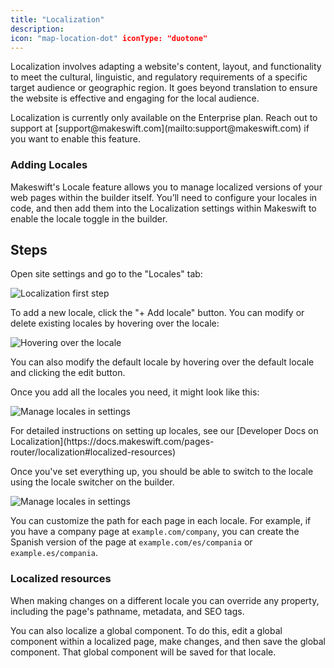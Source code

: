 ```yaml
---
title: "Localization"
description:
icon: "map-location-dot" iconType: "duotone"
---
```


Localization involves adapting a website's content, layout, and functionality to meet the cultural, linguistic, and regulatory requirements of a specific target audience or geographic region. It goes beyond translation to ensure the website is effective and engaging for the local audience.

<Warning>
  Localization is currently only available on the Enterprise plan. Reach out to
  support at [support@makeswift.com](mailto:support@makeswift.com) if you want
  to enable this feature.
</Warning>

### **Adding Locales**

Makeswift's Locale feature allows you to manage localized versions of your web pages within the builder itself. You’ll need to configure your locales in code, and then add them into the Localization settings within Makeswift to enable the locale toggle in the builder.

## Steps

<Steps>

<Step title="Add locales in the Makeswift builder">
Open site settings and go to the "Locales" tab:

![Localization first step](../images/localization-first-step.png)

To add a new locale, click the "+ Add locale" button. You can modify or delete existing locales by hovering over the locale:

![Hovering over the locale](../images/localization-hover-locale.png)

You can also modify the default locale by hovering over the default locale and clicking the edit button.

Once you add all the locales you need, it might look like this:

![Manage locales in settings](../images/localization-manage-locales.png)

</Step>

<Step title="Configure locales in your Next.js config">
<Note>
For detailed instructions on setting up locales, see our [Developer Docs on Localization](https://docs.makeswift.com/pages-router/localization#localized-resources)
</Note>

</Step>

<Step title="Edit your pages in the builder">

Once you've set everything up, you should be able to switch to the locale using the locale switcher on the builder.

![Manage locales in settings](../images/localization-locales-switcher.png)

<Note>

You can customize the path for each page in each locale. For example, if you have a company page at `example.com/company`, you can create the Spanish version of the page at `example.com/es/compania` or `example.es/compania`.

</Note>

</Step>

</Steps>

### Localized resources

When making changes on a different locale you can override any property, including the page's pathname, metadata, and SEO tags.

You can also localize a global component. To do this, edit a global component within a localized page, make changes,
and then save the global component. That global component will be saved for that locale.
